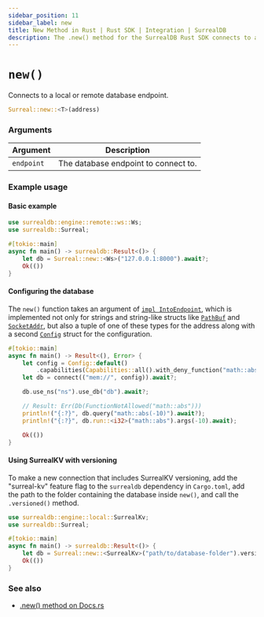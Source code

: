 ```yaml
---
sidebar_position: 11
sidebar_label: new
title: New Method in Rust | Rust SDK | Integration | SurrealDB
description: The .new() method for the SurrealDB Rust SDK connects to a local or remote database endpoint.
---
```


# `new()`

Connects to a local or remote database endpoint.

```rust title="Method Syntax"
Surreal::new::<T>(address)
```

### Arguments
<table>
    <thead>
        <tr>
            <th colspan="2" scope="col">Argument</th>
            <th colspan="2" scope="col">Description</th>
        </tr>
    </thead>
    <tbody>
        <tr>
            <td colspan="2" scope="row" data-label="Argument">
                <code>endpoint</code>
            </td>
            <td colspan="2" scope="row" data-label="Description">
                The database endpoint to connect to.
            </td>
        </tr>
    </tbody>
</table>

### Example usage

#### Basic example

```rust
use surrealdb::engine::remote::ws::Ws;
use surrealdb::Surreal;

#[tokio::main]
async fn main() -> surrealdb::Result<()> {
    let db = Surreal::new::<Ws>("127.0.0.1:8000").await?;
    Ok(())
}
```

#### Configuring the database

The `new()` function takes an argument of [`impl IntoEndpoint`](https://docs.rs/surrealdb/latest/surrealdb/opt/trait.IntoEndpoint.html#foreign-impls), which is implemented not only for strings and string-like structs like [`PathBuf`](https://doc.rust-lang.org/std/path/struct.PathBuf.html) and [`SocketAddr`](https://doc.rust-lang.org/std/net/enum.SocketAddr.html), but also a tuple of one of these types for the address along with a second [`Config`](https://docs.rs/surrealdb/latest/surrealdb/opt/struct.Config.html) struct for the configuration.

```rust title="Example with all capabilities enabled except one function"
#[tokio::main]
async fn main() -> Result<(), Error> {
    let config = Config::default()
        .capabilities(Capabilities::all().with_deny_function("math::abs")?);
    let db = connect(("mem://", config)).await?;

    db.use_ns("ns").use_db("db").await?;

    // Result: Err(Db(FunctionNotAllowed("math::abs")))
    println!("{:?}", db.query("math::abs(-10)").await?);
    println!("{:?}", db.run::<i32>("math::abs").args(-10).await);

    Ok(())
}
```

#### Using SurrealKV with versioning

To make a new connection that includes SurrealKV versioning, add the "surreal-kv" feature flag to the `surrealdb` dependency in `Cargo.toml`, add the path to the folder containing the database inside `new()`, and call the `.versioned()` method.

```rust
use surrealdb::engine::local::SurrealKv;
use surrealdb::Surreal;

#[tokio::main]
async fn main() -> surrealdb::Result<()> {
    let db = Surreal::new::<SurrealKv>("path/to/database-folder").versioned().await?;
    Ok(())
}
```

### See also

* [.new() method on Docs.rs](https://docs.rs/surrealdb/latest/surrealdb/struct.Surreal.html#method.new)